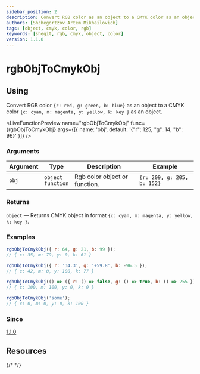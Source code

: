 ```yaml
---
sidebar_position: 2
description: Convert RGB color as an object to a CMYK color as an object
authors: [Shchegortzov Artem Mikhailovich]
tags: [object, cmyk, color, rgb]
keywords: [shegit, rgb, cmyk, object, color]
version: 1.1.0
---
```



# rgbObjToCmykObj

## Using

Convert RGB color `{r: red, g: green, b: blue}` as an object
to a CMYK color `{c: cyan, m: magenta, y: yellow, k: key }` as an object.

<LiveFunctionPreview
  name="rgbObjToCmykObj"
  func={rgbObjToCmykObj}
  args={[{ name: 'obj', default: '{"r": 125, "g": 14, "b": 96}' }]}
/>

### Arguments

| Argument | Type                       | Description                   | Example                    |
| -------- | -------------------------- | ----------------------------- | -------------------------- |
| `obj`    | `object` <br /> `function` | Rgb color object or function. | `{r: 209, g: 205, b: 152}` |

### Returns

`object` — Returns CMYK object in format `{c: cyan, m: magenta, y: yellow, k: key }`.

### Examples

```js
rgbObjToCmykObj({ r: 64, g: 21, b: 99 });
// { c: 35, m: 79, y: 0, k: 61 }

rgbObjToCmykObj({ r: '34.3', g: '+59.8', b: -96.5 });
// { c: 42, m: 0, y: 100, k: 77 }

rgbObjToCmykObj(() => ({ r: () => false, g: () => true, b: () => 255 }));
// { c: 100, m: 100, y: 0, k: 0 }

rgbObjToCmykObj('some');
// { c: 0, m: 0, y: 0, k: 100 }
```

### Since

[1.1.0](https://www.npmjs.com/package/shegit/v/1.1.0)

## Resources

<div style={{ display: 'flex', gap: 20 }}>
  <GitHubResourceButton link="https://github.com/or-temka/shegit/tree/dev-v1.1.0/src/functions/colors/utility/rgbObjToCmykObj" />
  {/* <CodeSandboxResourceButton link="https://codesandbox.io/p/sandbox/rgbarraytoobj-rppnwn" /> */}
</div>
